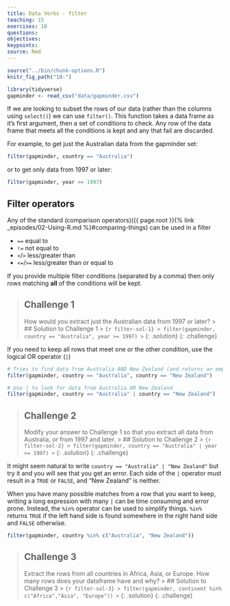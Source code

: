 ```yaml
---
title: Data Verbs - filter
teaching: 15
exercises: 10
questions:
objectives:
keypoints:
source: Rmd
---
```


```r
source("../bin/chunk-options.R")
knitr_fig_path("10-")

library(tidyverse)
gapminder <- read_csv("data/gapminder.csv")
```

If we are looking to subset the rows of our data (rather than the columns using `select()`) we can 
use `filter()`. This function takes a data frame as it's first argument, then a set of conditions to
check. Any row of the data frame that meets all the conditions is kept and any that fail are discarded.

For example, to get just the Australian data from the gapminder set:

```r
filter(gapminder, country == "Australia")
```

or to get only data from 1997 or later:

```r
filter(gapminder, year >= 1997)
```

## Filter operators
Any of the standard (comparison operators)({{ page.root }}{% link _episodes/02-Using-R.md %}#comparing-things)
can be used in a filter

  * `==` equal to
  * `!=` not equal to
  * `<`/`>` less/greater than
  * `<=`/`>=` less/greater than or equal to

If you provide multiple filter conditions (separated by a comma) then only rows matching **all** of
the conditions will be kept.

> ## Challenge 1
> How would you extract just the Australian data from 1997 or later?
> > ## Solution to Challenge 1
> > ``` {r filter-sol-1}
> > filter(gapminder, country == "Australia", year >= 1997)
> > ```
> {: .solution}
{: .challenge}

If you need to keep all rows that meet one or the other condition, use the logical OR operator (`|`)

```r
# Tries to find data from Australia AND New Zealand (and returns an empty table)
filter(gapminder, country == "Australia", country == "New Zealand")

# Use | to look for data from Australia OR New Zealand
filter(gapminder, country == "Australia" | country == "New Zealand")
```

> ## Challenge 2
> Modify your answer to Challenge 1 so that you extract all data from Australia, or from 1997 and 
> later.
> > ## Solution to Challenge 2
> > ``` {r filter-sol-2}
> > filter(gapminder, country == "Australia" | year >= 1997)
> > ```
> {: .solution}
{: .challenge}

It might seem natural to write `country == "Australia" | "New Zealand"` but try it and you will see
that you get an error. Each side of the `|` operator must result in a `TRUE` or `FALSE`, and "New
Zealand" is neither.

When you have many possible matches from a row that you want to keep, writing a long expression with 
many `|` can be time consuming and error prone. Instead, the `%in%` operator can be used to simplify
things. `%in%` returns `TRUE` if the left hand side is found somewhere in the right hand side and
`FALSE` otherwise.

```r
filter(gapminder, country %in% c("Australia", "New Zealand"))
```

> ## Challenge 3
> Extract the rows from all countries in Africa, Asia, or Europe. How many rows does your dataframe 
> have and why?
> > ## Solution to Challenge 3
> > ``` {r filter-sol-3}
> > filter(gapminder, continent %in% c("Africa","Asia", "Europe"))
> > ```
> {: .solution}
{: .challenge}


